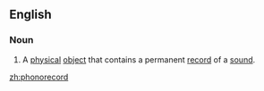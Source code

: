 ==English==

===Noun===
{{en-noun}}

#{{context|US|legal}} A [[physical]] [[object]] that contains a permanent [[record]] of a [[sound]].

[[zh:phonorecord]]